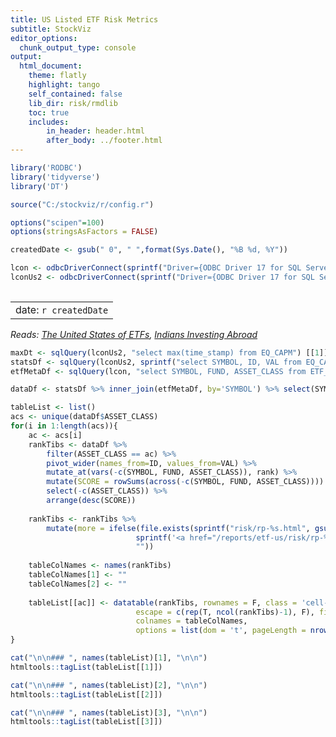 ```yaml
---
title: US Listed ETF Risk Metrics
subtitle: StockViz
editor_options:
  chunk_output_type: console
output: 
  html_document:
    theme: flatly
    highlight: tango
    self_contained: false
    lib_dir: risk/rmdlib
    toc: true
    includes:
        in_header: header.html
        after_body: ../footer.html
---
```


```r
library('RODBC')
library('tidyverse')
library('DT')

source("C:/stockviz/r/config.r")

options("scipen"=100)
options(stringsAsFactors = FALSE)

createdDate <- gsub(" 0", " ",format(Sys.Date(), "%B %d, %Y"))

lcon <- odbcDriverConnect(sprintf("Driver={ODBC Driver 17 for SQL Server};Server=%s;Database=%s;Uid=%s;Pwd=%s;", ldbserver, ldbname, ldbuser, ldbpassword), case = "nochange", believeNRows = TRUE)
lconUs2 <- odbcDriverConnect(sprintf("Driver={ODBC Driver 17 for SQL Server};Server=%s;Database=%s;Uid=%s;Pwd=%s;", ldbserver, "StockVizUs2", ldbuser, ldbpassword), case = "nochange", believeNRows = TRUE)
	
```

---
date: `r createdDate`
---

*Reads: [The United States of ETFs](https://stockviz.biz/2021/07/11/the-united-states-of-etfs/), [Indians Investing Abroad](https://stockviz.biz/2021/07/18/indians-investing-abroad/) *

```r
maxDt <- sqlQuery(lconUs2, "select max(time_stamp) from EQ_CAPM") [[1]]
statsDf <- sqlQuery(lconUs2, sprintf("select SYMBOL, ID, VAL from EQ_CAPM where time_stamp='%s'", maxDt)) 
etfMetaDf <- sqlQuery(lcon, "select SYMBOL, FUND, ASSET_CLASS from ETF_META")

dataDf <- statsDf %>% inner_join(etfMetaDf, by='SYMBOL') %>% select(SYMBOL, FUND, ASSET_CLASS, ID, VAL)

```
```r
tableList <- list()
acs <- unique(dataDf$ASSET_CLASS)
for(i in 1:length(acs)){
	ac <- acs[i]
	rankTibs <- dataDf %>%
		filter(ASSET_CLASS == ac) %>%
		pivot_wider(names_from=ID, values_from=VAL) %>% 
		mutate_at(vars(-c(SYMBOL, FUND, ASSET_CLASS)), rank) %>%
		mutate(SCORE = rowSums(across(-c(SYMBOL, FUND, ASSET_CLASS)))) %>%
		select(-c(ASSET_CLASS)) %>%
		arrange(desc(SCORE))
	
	rankTibs <- rankTibs %>%
		mutate(more = ifelse(file.exists(sprintf("risk/rp-%s.html", gsub("[^[:alnum:] ]| ", "", SYMBOL))), 
							sprintf('<a href="/reports/etf-us/risk/rp-%s.html" target="_blank">>>></a>', gsub("[^[:alnum:] ]| ", "", SYMBOL)), 
							""))
		
	tableColNames <- names(rankTibs)	
	tableColNames[1] <- ""
	tableColNames[2] <- ""
	
	tableList[[ac]] <- datatable(rankTibs, rownames = F, class = 'cell-border stripe', 
							escape = c(rep(T, ncol(rankTibs)-1), F), filter='none', 
							colnames = tableColNames, 
							options = list(dom = 't', pageLength = nrow(rankTibs)))
}
```

```r

cat("\n\n### ", names(tableList)[1], "\n\n")
htmltools::tagList(tableList[[1]])

cat("\n\n### ", names(tableList)[2], "\n\n")
htmltools::tagList(tableList[[2]])

cat("\n\n### ", names(tableList)[3], "\n\n")
htmltools::tagList(tableList[[3]])

```